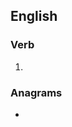 ==English==

===Verb===
{{head|en|verb form}}

# {{en-third-person singular of|amortise}}

===Anagrams===
* {{anagrams|en|a=aeimorsst|Masorites|atomisers|mesotarsi}}